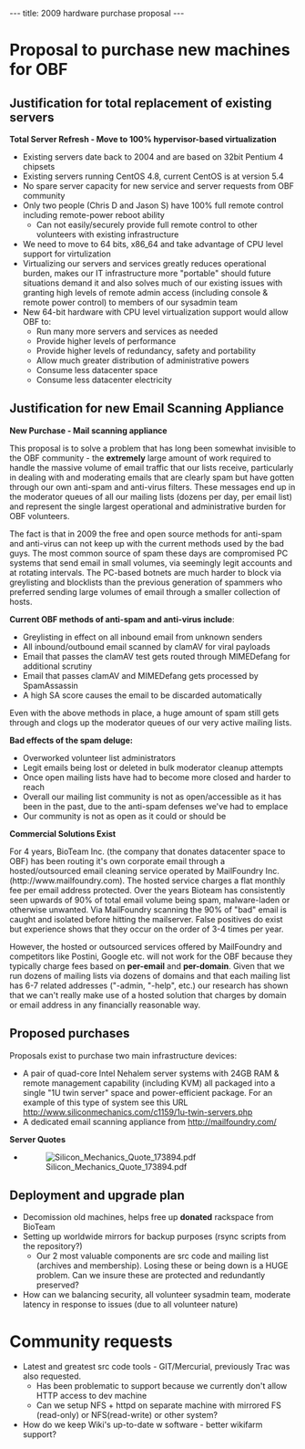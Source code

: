 ---
title: 2009 hardware purchase proposal
---

=Proposal to purchase new machines for OBF=
==Justification for total replacement of existing servers==
'''Total Server Refresh - Move to 100% hypervisor-based virtualization'''
* Existing servers date back to 2004 and are based on 32bit Pentium 4 chipsets
* Existing servers running CentOS 4.8, current CentOS is at version 5.4
* No spare server capacity for new service and server requests from OBF community
* Only two people (Chris D and Jason S) have 100% full remote control including remote-power reboot ability
** Can not easily/securely provide full remote control to other volunteers with existing infrastructure
* We need to move to 64 bits, x86_64 and take advantage of CPU level support for virtulization
* Virtualizing our servers and services greatly reduces operational burden, makes our IT infrastructure more "portable" should future situations demand it and also solves much of our existing issues with granting high levels of remote admin access (including console & remote power control) to members of our sysadmin team
* New 64-bit hardware with CPU level virtualization support would allow OBF to:
** Run many more servers and services as needed
** Provide higher levels of performance
** Provide higher levels of redundancy, safety and portability
** Allow much greater distribution of administrative powers
** Consume less datacenter space
** Consume less datacenter electricity

== Justification for new Email Scanning Appliance ==

'''New Purchase - Mail scanning appliance'''

This proposal is to solve a problem that has long been somewhat invisible to the OBF community - the '''extremely''' large amount of work required to handle the massive volume of email traffic that our lists receive, particularly in dealing with and moderating emails that are clearly spam but have gotten through our own anti-spam and anti-virus filters. These messages end up in the moderator queues of all our mailing lists (dozens per day, per email list) and represent the single largest operational and administrative burden for OBF volunteers. 

The fact is that in 2009 the free and open source methods for anti-spam and anti-virus can not keep up with the current methods used by the bad guys. The most common source of spam these days are compromised PC systems that send email in small volumes, via seemingly legit accounts and at rotating intervals. The PC-based botnets are much harder to block via greylisting and blocklists than the previous generation of spammers who preferred sending large volumes of email through a smaller collection of hosts. 

'''Current OBF methods of anti-spam and anti-virus include''':

* Greylisting in effect on all inbound email from unknown senders
* All inbound/outbound email scanned by clamAV for viral payloads
* Email that passes the clamAV test gets routed through MIMEDefang for additional scrutiny
* Email that passes clamAV and MIMEDefang gets processed by SpamAssassin
* A high SA score causes the email to be discarded automatically


Even with the above methods in place, a huge amount of spam still gets through and clogs up the moderator queues of our very active mailing lists.

'''Bad effects of the spam deluge:'''

* Overworked volunteer list administrators
* Legit emails being lost or deleted in bulk moderator cleanup attempts
* Once open mailing lists have had to become more closed and harder to reach
* Overall our mailing list community is not as open/accessible as it has been in the past, due to the anti-spam defenses we've had to emplace
* Our community is not as open as it could or should be

'''Commercial Solutions Exist'''

For 4 years, BioTeam Inc. (the company that donates datacenter space to OBF) has been routing it's own corporate email through a hosted/outsourced email cleaning service operated by MailFoundry Inc. (http://www.mailfoundry.com). The hosted service charges a flat monthly fee per email address protected. Over the years Bioteam has consistently seen upwards of 90% of total email volume being spam, malware-laden or otherwise unwanted. Via MailFoundry scanning the 90% of "bad" email is caught and isolated before hitting the mailserver. False positives do exist but experience shows that they occur on the order of 3-4 times per year. 

However, the hosted or outsourced services offered by MailFoundry and competitors like Postini, Google etc. will not work for the OBF because they typically charge fees based on '''per-email''' and '''per-domain'''. Given that we run dozens of mailing lists via dozens of domains and that each mailing list has 6-7 related addresses ("-admin, "-help", etc.) our research has shown that we can't really make use of a hosted solution that charges by domain or email address in any financially reasonable way.

==Proposed purchases==

Proposals exist to purchase two main infrastructure devices:
* A pair of quad-core Intel Nehalem server systems with 24GB RAM & remote management capability (including KVM) all packaged into a single "1U twin server" space and power-efficient package. For an example of this type of system see this URL http://www.siliconmechanics.com/c1159/1u-twin-servers.php 
* A dedicated email scanning appliance from http://mailfoundry.com/ 

''' Server Quotes'''
* [[File:Silicon_Mechanics_Quote_173894.pdf‎]]

==Deployment and upgrade plan==
* Decomission old machines, helps free up '''donated''' rackspace from BioTeam
* Setting up worldwide mirrors for backup purposes (rsync scripts from the repository?)
** Our 2 most valuable components are src code and mailing list (archives and membership).  Losing these or being down is a HUGE problem.  Can we insure these are protected and redundantly preserved?
* How can we balancing security, all volunteer sysadmin team, moderate latency in response to issues (due to all volunteer nature)

=Community requests=
* Latest and greatest src code tools -  GIT/Mercurial, previously Trac was also requested.
** Has been problematic to support because we currently don't allow HTTP access to dev machine
** Can we setup NFS + httpd on separate machine with mirrored FS (read-only) or NFS(read-write) or other system?
* How do we keep Wiki's up-to-date w software - better wikifarm support?